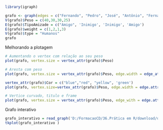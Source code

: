 ```{r}
library(igraph)
```

```{r}
grafo <- graph(edges = c("Fernando", "Pedro", "José", "Antônio", "Fernando", "José", "Fernando", "Antônio"))
V(grafo)$Peso = c(40,30,30,25)
E(grafo)$TipoAmizade = c("Amigo", 'Inimigo', 'Inimigo', 'Amigo')
E(grafo)$weight = c(1,2,1,3)
V(grafo)$type = "Humanos"
grafo
```
Melhorando a plotagem
```{r}
# Aumentando o vertex com relação ao seu peso
plot(grafo, vertex.size = vertex_attr(grafo)$Peso)
```
```{r}
# Aresta com peso
plot(grafo, vertex.size = vertex_attr(grafo)$Peso, edge.width = edge_attr(grafo)$weight)
```
```{r}
vertex_attr(grafo)$Cor = c("blue","red", "yellow", 'green')
plot(grafo, vertex.size=vertex_attr(grafo)$Peso, edge.width = edge.attributes(grafo)$weight, vertex.color = vertex_attr(grafo)$Cor)
```
```{r}
# Vertice curvado, titulo e frame
plot(grafo, vertex.size = vertex_attr(grafo)$Peso, edge_with = edge.attributes(grafo)$Weight, vertex.color = vertex.attributes(grafo)$Cor, edge.curved=0.4, frame = T, main = 'Grafo curvado', vertex.shape = 'square')
```
Grafo interativo
```{r}
grafo_interativo = read_graph('D:/FormacaoCD/36.Prática em R/download/dados/Grafo.graphml', format = c("graphml"))
tkplot(grafo_interativo )
```

